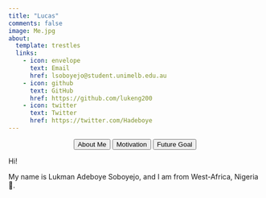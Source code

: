 ```yaml
---
title: "Lucas"
comments: false
image: Me.jpg
about:
  template: trestles
  links:
    - icon: envelope
      text: Email
      href: lsoboyejo@student.unimelb.edu.au
    - icon: github
      text: GitHub
      href: https://github.com/lukeng200
    - icon: twitter
      text: Twitter
      href: https://twitter.com/Hadeboye 
---
```


<center>

::: {.btn-group role="group" aria-label="About"}
<a href="about.html"> <button type="button" class="btn btn-primary me-md-2 btn-sm">About Me</button></a> <a href="about-pt.html"> <button type="button" class="btn btn-primary me-md-2 btn-sm">Motivation</button></a> <a href="about-es.html"><button type="button" class="btn btn-primary me-md-2 btn-sm">Future Goal</button></a>
:::

</center>

::: {#hero-heading}
Hi!

My name is Lukman Adeboye Soboyejo, and I am from West-Africa, Nigeria 💜.
:::
